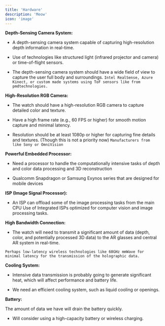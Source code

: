 ```yaml
---
title: 'Hardware'
description: 'Meow'
icon: 'image'
---
```

**Depth-Sensing Camera System:**

- A depth-sensing camera system capable of capturing high-resolution depth information in real-time.

- Use of technologies like structured light (infrared projector and camera) or time-of-flight sensors.

- The depth-sensing camera system should have a wide field of view to capture the user full body and surroundings.
`Intel RealSense, Azure Kinect, or custom made systems using ToF sensors like from pmdtechnologies.`

**High-Resolution RGB Camera:**

- The watch should have a high-resolution RGB camera to capture detailed color and texture.

- Have a high frame rate (e.g., 60 FPS or higher) for smooth motion capture and minimal latency.

- Resolution should be at least 1080p or higher for capturing fine details and textures. (Though this is not a priority now)
`Manufacturers from like Sony or OmniVision`

**Powerful Embedded Processor:**

- Need a processor to handle the computationally intensive tasks of depth and color data processing and 3D reconstruction

- Qualcomm Snapdragon or Samsung Exynos series that are designed for mobile devices

**ISP (Image Signal Processor):**

- An ISP can offload some of the image processing tasks from the main CPU
Use of Integrated ISPs optimized for computer vision and image processing tasks.

**High Bandwidth Connection:**

- The watch will need to transmit a significant amount of data (depth, color, and potentially processed 3D data) to the AR glasses and central AR system in real-time.


`Perhaps low-latency wireless technologies like 60GHz mmWave for minimal latency for the transmission of the holographic data.`

**Cooling System:**

- Intensive data transmission is probably going to generate significant heat, which will affect performance and battery life.
+ We need an efficient cooling system, such as liquid cooling or openings.

**Battery:**

The amount of data we have will drain the battery quickly.

- Will consider using a high-capacity battery or wireless charging.



